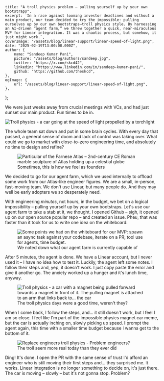     title: "A troll physics problem – pulling yourself up by your own bootstraps",
    excerpt: `In a race against looming investor deadlines and without a main product, our team decided to try the impossible: pulling ourselves up by our own bootstraps—troll physics style. By harnessing an AI-driven “agent farm,” we threw together a quick, near-miraculous MVP for Linear integration. It was a chaotic process, but somehow, it just might work.`,
    coverImage: "/assets/blog/linear-support/linear-speed-of-light.png",
    date: "2025-02-19T13:00:00.000Z",
    author: {
        name: "Sandeep Kumar Pani",
        picture: "/assets/blog/authors/sandeep.jpg",
        twitter: "https://x.com/skcd42",
        linkedin: "https://www.linkedin.com/in/sandeep-kumar-pani/",
        github: "https://github.com/theskcd",
    },
    ogImage: {
        url: "/assets/blog/linear-support/linear-speed-of-light.png",
    },
};

We were just weeks away from crucial meetings with VCs, and had just sunset our main product. Fun times to be in.

<img src="/assets/blog/linear-support/linear-speed-of-light.png" alt="Troll physics - a car going at the speed of light propelled by a torchlight" className="w-full" />


The whole team sat down and put in some brain cycles. With every day that passed, a general sense of doom and lack of control was taking over. What could we go to market with close-to-zero engineering time, and absolutely no time to design and refine?

<figure className="flex flex-col items-center">
    <img src="/assets/blog/linear-support/linear-atlas.png" alt="Particular of the Farnese Atlas – 2nd-century CE Roman marble sculpture of Atlas holding up a celestial globe" className="w-full" />
    <figcaption className="pt-2 text-center font-semibold">
       Sometimes, this is how we feel as founders
    </figcaption>
</figure>


We decided to go for our agent farm, which we used internally to offload some work from our Atlas-like engineer figures. We are a small, in-person, fast-moving team. We don't use Linear, but many people do. And they may well be early adopters we so desperately need.


With engineering _minutes_, not hours, in the budget, we bet on a logical impossibility – pulling yourself up by your own bootstraps. Let's use our agent farm to take a stab at it, we thought. I opened Github – sigh, it opened up on our open source popular repo – and created an issue. Pheu, that was faster than it took for us to write one idea on the whiteboard.

<figure className="flex flex-col items-center">
    <img src="/assets/blog/linear-support/linear-whiteboard.jpeg" alt="Some points we had on the whiteboard for our MVP: spawn an async task against your codebase, iterate on a PR, tool use for agents, time budget." className="w-full" />
    <figcaption className="pt-2 text-center font-semibold">
       We noted down what our agent farm is currently capable of
    </figcaption>
</figure>


After 5 minutes, the agent is done. We have a Linear account, but I never used it – I have no idea how to test it. Luckily, the agent left some notes. I follow their steps and, yep, it doesn't work. I just copy paste the error and give it another go. The anxiety worked up a hunger and it's lunch time, anyway.


<figure className="flex flex-col items-center">
    <img src="/assets/blog/linear-support/linear-magnet-car.jpg" alt="Troll physics - a car with a magnet being pulled forward towards a magnet in front of it. The pulling magnet is attached to an arm that links back to... the car" className="w-full" />
    <figcaption className="pt-2 text-center font-semibold">
        The troll physics days were a good time, weren't they?
    </figcaption>
</figure>

When I come back, I follow the steps, and... it still doesn't work, but I feel I am so close. I feel like I'm part of the impossible physics magnet car meme, but the car is actually inching on, slowly picking up speed. I prompt the agent again, this time with a smaller time budget because I wanna get to the bottom of it.

<figure className="flex flex-col items-center">
    <img src="/assets/blog/linear-support/linear-engineers.png" alt="Replace engineers troll physics - Problem engineers?" className="w-full" />
    <figcaption className="pt-2 text-center font-semibold">
        The troll seem more real today than they ever did
    </figcaption>
</figure>

Ding! It's done. I open the PR with the same sense of trust I'd afford an engineer who is still moving their first steps and... they surprised me. It works. Linear integration is no longer something to decide on, it's just there. The car is moving – slowly – but it's not gonna stop. Problem?
